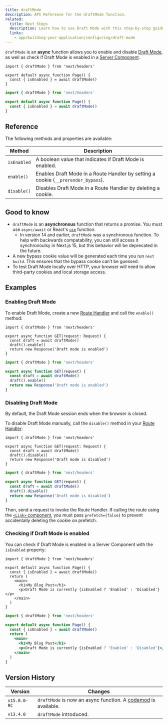 ```yaml
---
title: draftMode
description: API Reference for the draftMode function.
related:
  title: Next Steps
  description: Learn how to use Draft Mode with this step-by-step guide.
  links:
    - app/building-your-application/configuring/draft-mode
---
```


`draftMode` is an **async** function allows you to enable and disable [Draft Mode](/docs/app/building-your-application/configuring/draft-mode), as well as check if Draft Mode is enabled in a [Server Component](/docs/app/building-your-application/rendering/server-components).

```tsx filename="app/page.ts"
import { draftMode } from 'next/headers'

export default async function Page() {
  const { isEnabled } = await draftMode()
}
```

```jsx filename="app/page.js"
import { draftMode } from 'next/headers'

export default async function Page() {
  const { isEnabled } = await draftMode()
}
```

## Reference

The following methods and properties are available:

| Method      | Description                                                                       |
| ----------- | --------------------------------------------------------------------------------- |
| `isEnabled` | A boolean value that indicates if Draft Mode is enabled.                          |
| `enable()`  | Enables Draft Mode in a Route Handler by setting a cookie (`__prerender_bypass`). |
| `disable()` | Disables Draft Mode in a Route Handler by deleting a cookie.                      |

## Good to know

- `draftMode` is an **asynchronous** function that returns a promise. You must use `async/await` or React's [`use`](https://react.dev/reference/react/use) function.
  - In version 14 and earlier, `draftMode` was a synchronous function. To help with backwards compatability, you can still access it synchronoulsy in Next.js 15, but this behavior will be deprecated in the future.
- A new bypass cookie value will be generated each time you run `next build`. This ensures that the bypass cookie can’t be guessed.
- To test Draft Mode locally over HTTP, your browser will need to allow third-party cookies and local storage access.

## Examples

### Enabling Draft Mode

To enable Draft Mode, create a new [Route Handler](/docs/app/building-your-application/routing/route-handlers) and call the `enable()` method:

```tsx filename="app/draft/route.ts" switcher
import { draftMode } from 'next/headers'

export async function GET(request: Request) {
  const draft = await draftMode()
  draft().enable()
  return new Response('Draft mode is enabled')
}
```

```js filename="app/draft/route.js" switcher
import { draftMode } from 'next/headers'

export async function GET(request) {
  const draft = await draftMode()
  draft().enable()
  return new Response('Draft mode is enabled')
}
```

### Disabling Draft Mode

By default, the Draft Mode session ends when the browser is closed.

To disable Draft Mode manually, call the `disable()` method in your [Route Handler](/docs/app/building-your-application/routing/route-handlers):

```tsx filename="app/draft/route.ts" switcher
import { draftMode } from 'next/headers'

export async function GET(request: Request) {
  const draft = await draftMode()
  draft().disable()
  return new Response('Draft mode is disabled')
}
```

```js filename="app/draft/route.js" switcher
import { draftMode } from 'next/headers'

export async function GET(request) {
  const draft = await draftMode()
  draft().disable()
  return new Response('Draft mode is disabled')
}
```

Then, send a request to invoke the Route Handler. If calling the route using the [`<Link>` component](/docs/app/api-reference/components/link), you must pass `prefetch={false}` to prevent accidentally deleting the cookie on prefetch.

### Checking if Draft Mode is enabled

You can check if Draft Mode is enabled in a Server Component with the `isEnabled` property:

```tsx filename="app/page.ts"
import { draftMode } from 'next/headers'

export default async function Page() {
  const { isEnabled } = await draftMode()
  return (
    <main>
      <h1>My Blog Post</h1>
      <p>Draft Mode is currently {isEnabled ? 'Enabled' : 'Disabled'}</p>
    </main>
  )
}
```

```jsx filename="app/page.js"
import { draftMode } from 'next/headers'

export default async function Page() {
  const { isEnabled } = await draftMode()
  return (
    <main>
      <h1>My Blog Post</h1>
      <p>Draft Mode is currently {isEnabled ? 'Enabled' : 'Disabled'}</p>
    </main>
  )
}
```

## Version History

| Version      | Changes                                                                                                                     |
| ------------ | --------------------------------------------------------------------------------------------------------------------------- |
| `v15.0.0-RC` | `draftMode` is now an async function. A [codemod](/docs/app/building-your-application/upgrading/codemods#150) is available. |
| `v13.4.0`    | `draftMode` introduced.                                                                                                     |
